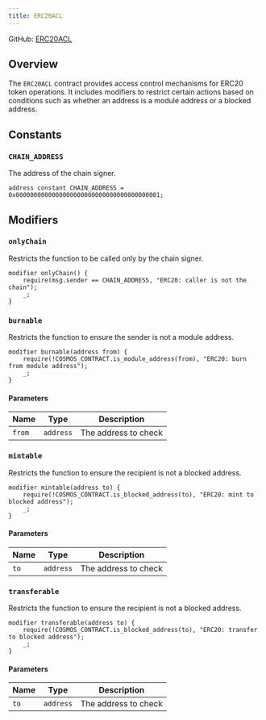 ```yaml
---
title: ERC20ACL
---
```


GitHub: [ERC20ACL](https://github.com/initia-labs/initia-evm-contracts/blob/main/src/ERC20ACL.sol)

## Overview

The `ERC20ACL` contract provides access control mechanisms for ERC20 token operations. It includes modifiers to restrict certain actions based on conditions such as whether an address is a module address or a blocked address.

## Constants

### `CHAIN_ADDRESS`

The address of the chain signer.

```solidity
address constant CHAIN_ADDRESS = 0x0000000000000000000000000000000000000001;
```

## Modifiers

### `onlyChain`

Restricts the function to be called only by the chain signer.

```solidity
modifier onlyChain() {
    require(msg.sender == CHAIN_ADDRESS, "ERC20: caller is not the chain");
    _;
}
```

### `burnable`

Restricts the function to ensure the sender is not a module address.

```solidity
modifier burnable(address from) {
    require(!COSMOS_CONTRACT.is_module_address(from), "ERC20: burn from module address");
    _;
}
```

#### Parameters

| Name    | Type      | Description                      |
| ------- | --------- | -------------------------------- |
| `from`  | `address` | The address to check             |

### `mintable`

Restricts the function to ensure the recipient is not a blocked address.

```solidity
modifier mintable(address to) {
    require(!COSMOS_CONTRACT.is_blocked_address(to), "ERC20: mint to blocked address");
    _;
}
```

#### Parameters

| Name    | Type      | Description                      |
| ------- | --------- | -------------------------------- |
| `to`    | `address` | The address to check             |

### `transferable`

Restricts the function to ensure the recipient is not a blocked address.

```solidity
modifier transferable(address to) {
    require(!COSMOS_CONTRACT.is_blocked_address(to), "ERC20: transfer to blocked address");
    _;
}
```

#### Parameters

| Name    | Type      | Description                      |
| ------- | --------- | -------------------------------- |
| `to`    | `address` | The address to check             |